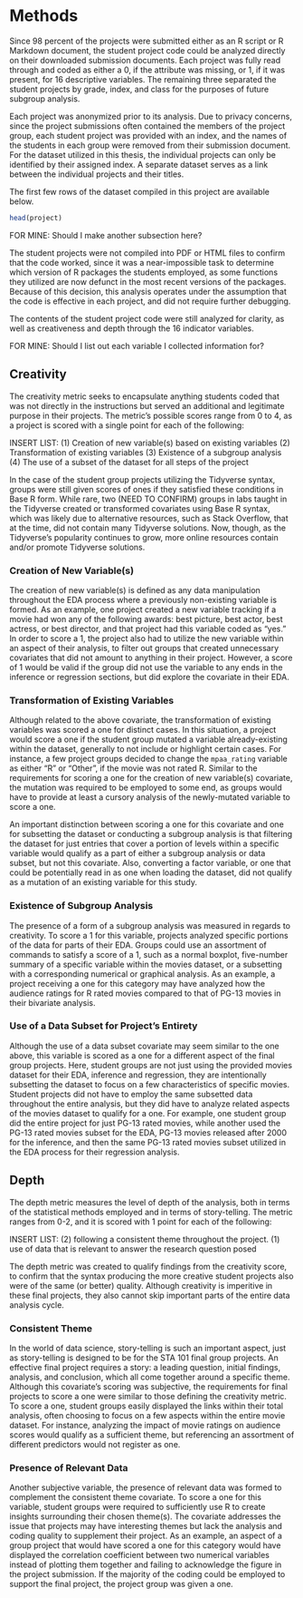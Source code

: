# Methods

Since 98 percent of the projects were submitted either as an R script or R Markdown
document, the student project code could be analyzed directly on their downloaded
submission documents. Each project was fully read through and coded as either a 
0, if the attribute was missing, or 1, if it was present, for 16 descriptive 
variables. The remaining three separated the student projects by grade, index,
and class for the purposes of future subgroup analysis.

Each project was anonymized prior to its analysis. Due to privacy concerns, since
the project submissions often contained the members of the project group, each
student project was provided with an index, and the names of the students in each
group were removed from their submission document. For the dataset utilized in this
thesis, the individual projects can only be identified by their assigned index. A
separate dataset serves as a link between the individual projects and their titles.

The first few rows of the dataset compiled in this project are available below.

```r
head(project)
```

FOR MINE: Should I make another subsection here?

The student projects were not compiled into PDF or HTML files to confirm that the code
worked, since it was a near-impossible task to determine which version of R packages
the students employed, as some functions they utilized are now defunct in the most
recent versions of the packages. Because of this decision, this analysis operates
under the assumption that the code is effective in each project, and did not require
further debugging. 

The contents of the student project code were still analyzed for clarity, 
as well as creativeness and depth through the 16 indicator variables.

FOR MINE: Should I list out each variable I collected information for?

## Creativity

The creativity metric seeks to encapsulate anything students coded that was 
not directly in the instructions but served an additional and legitimate purpose 
in their projects. The metric's possible scores range from 0 to 4, as a project is
scored with a single point for each of the following:

INSERT LIST:
(1) Creation of new variable(s) based on existing variables 
(2) Transformation of existing variables 
(3) Existence of a subgroup analysis
(4) The use of a subset of the dataset for all steps of the project

In the case of the student group projects utilizing the Tidyverse syntax, groups
were still given scores of ones if they satisfied these conditions in Base R form.
While rare, two (NEED TO CONFIRM) groups in labs taught in the Tidyverse created
or transformed covariates using Base R syntax, which was likely due to alternative
resources, such as Stack Overflow, that at the time, did not contain many Tidyverse
solutions. Now, though, as the Tidyverse's popularity continues to grow, more online
resources contain and/or promote Tidyverse solutions.

### Creation of New Variable(s)

The creation of new variable(s) is defined as any data manipulation throughout the
EDA process where a previously non-existing variable is formed. As an example, 
one project created a new variable tracking if a movie had won any of the 
following awards: best picture, best actor, best actress, or best director, and 
that project had this variable coded as "yes." In order to score a 1, the project
also had to utilize the new variable within an aspect of their analysis, to filter
out groups that created unnecessary covariates that did not amount to anything 
in their project. However, a score of 1 would be valid if the group did not
use the variable to any ends in the inference or regression sections, but did
explore the covariate in their EDA.


### Transformation of Existing Variables

Although related to the above covariate, the transformation of existing variables
was scored a one for distinct cases. In this situation, a project would score a one
if the student group mutated a variable already-existing within the dataset, generally
to not include or highlight certain cases. For instance, a few project groups 
decided to change the `mpaa_rating` variable as either "R" or "Other", if the 
movie was not rated R. Similar to the requirements for scoring a one for the creation
of new variable(s) covariate, the mutation was required to be employed to some end,
as groups would have to provide at least a cursory analysis of the newly-mutated
variable to score a one. 

An important distinction between scoring a one for this covariate and one for 
subsetting the dataset or conducting a subgroup analysis is that filtering the 
dataset for just entries that cover a portion of levels within a specific variable
would qualify as a part of either a subgroup analysis or data subset, but not this
covariate. Also, converting a factor variable, or one that could be potentially
read in as one when loading the dataset, did not qualify as a mutation of an 
existing variable for this study.


### Existence of Subgroup Analysis

The presence of a form of a subgroup analysis was measured in regards to 
creativity. To score a 1 for this variable, projects analyzed specific portions 
of the data for parts of their EDA. Groups could use an assortment of commands
to satisfy a score of a 1, such as a normal boxplot, five-number summary of a
specific variable within the movies dataset, or a subsetting with a corresponding
numerical or graphical analysis. As an example, a project receiving a one for this
category may have analyzed how the audience ratings for R rated movies compared 
to that of PG-13 movies in their bivariate analysis.

### Use of a Data Subset for Project's Entirety

Although the use of a data subset covariate may seem similar to the one above,
this variable is scored as a one for a different aspect of the final group 
projects. Here, student groups are not just using the provided movies dataset
for their EDA, inference and regression, they are intentionally subsetting the 
dataset to focus on a few characteristics of specific movies. Student projects
did not have to employ the same subsetted data throughout the entire analysis, but
they did have to analyze related aspects of the movies dataset to qualify for a 
one. For example, one student group did the entire project for just PG-13 rated
movies, while another used the PG-13 rated movies subset for the EDA, PG-13 movies
released after 2000 for the inference, and then the same PG-13 rated movies subset
utilized in the EDA process for their regression analysis.

## Depth

The depth metric measures the level of depth of the analysis, both in terms of the
statistical methods employed and in terms of story-telling. The metric ranges
from 0-2, and it is scored with 1 point for each of the following: 

INSERT LIST:
(2) following a consistent theme throughout the project.
(1) use of data that is relevant to answer the research question posed


The depth metric was created to qualify findings from the creativity score, to 
confirm that the syntax producing the more creative student projects also were of
the same (or better) quality. Although creativity is imperitive in these final
projects, they also cannot skip important parts of the entire data analysis cycle.

### Consistent Theme

In the world of data science, story-telling is such an important aspect, just
as story-telling is designed to be for the STA 101 final group projects. An effective
final project requires a story: a leading question, initial findings, analysis,
and conclusion, which all come together around a specific theme. Although this 
covariate's scoring was subjective, the requirements for final projects to score
a one were similar to those defining the creativity metric. To score a one, student
groups easily displayed the links within their total analysis, often choosing
to focus on a few aspects within the entire movie dataset. For instance,
analyzing the impact of movie ratings on audience scores would qualify as a sufficient 
theme, but referencing an assortment of different predictors would not register
as one. 

### Presence of Relevant Data

Another subjective variable, the presence of relevant data was formed to complement
the consistent theme covariate. To score a one for this variable, student groups were
required to sufficiently use R to create insights surrounding their chosen theme(s).
The covariate addresses the issue that projects may have interesting themes but lack the 
analysis and coding quality to supplement their project. As an example, an aspect
of a group project that would have scored a one for this category would have 
displayed the correlation coefficient between two numerical variables instead of 
plotting them together and failing to acknowledge the figure in the project submission.
If the majority of the coding could be employed to support the final project, the
project group was given a one.